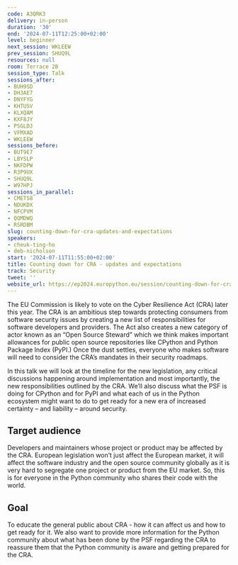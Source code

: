 ```yaml
---
code: A3QRK3
delivery: in-person
duration: '30'
end: '2024-07-11T12:25:00+02:00'
level: beginner
next_session: WKLEEW
prev_session: SHUQ9L
resources: null
room: Terrace 2B
session_type: Talk
sessions_after:
- BUH9SD
- DH3AE7
- DNYFYG
- KHTUSV
- KLXQAM
- KXF8JY
- PSGLDJ
- VFMXAD
- WKLEEW
sessions_before:
- BUT9E7
- LBYSLP
- NKFDPW
- R3P9UX
- SHUQ9L
- W97HPJ
sessions_in_parallel:
- CMETS8
- NDUKDX
- NFCPVM
- QQMDWQ
- RSRDBM
slug: counting-down-for-cra-updates-and-expectations
speakers:
- cheuk-ting-ho
- deb-nicholson
start: '2024-07-11T11:55:00+02:00'
title: Counting down for CRA - updates and expectations
track: Security
tweet: ''
website_url: https://ep2024.europython.eu/session/counting-down-for-cra-updates-and-expectations
---
```


The EU Commission is likely to vote on the Cyber Resilience Act (CRA) later this year. The CRA is an ambitious step towards protecting consumers from software security issues by creating a new list of responsibilities for software developers and providers. The Act also creates a new category of actor known as an “Open Source Steward” which we think makes important allowances for public open source repositories like CPython and Python Package Index (PyPI.) Once the dust settles, everyone who makes software will need to consider the CRA’s mandates in their security roadmaps.

In this talk we will look at the timeline for the new legislation, any critical discussions happening around implementation and most importantly, the new responsibilities outlined by the CRA. We’ll also discuss what the PSF is doing for CPython and for PyPI and what each of us in the Python ecosystem might want to do to get ready for a new era of increased certainty – and liability – around security.

## Target audience

Developers and maintainers whose project or product may be affected by the CRA. European legislation won’t just affect the European market, it will affect the software industry and the open source community globally as it is very hard to segregate one project or product from the EU market. So, this is for everyone in the Python community who shares their code with the world.

## Goal

To educate the general public about CRA - how it can affect us and how to get ready for it. We also want to provide more information for the Python community about what has been done by the PSF regarding the CRA to reassure them that the Python community is aware and getting prepared for the CRA.
